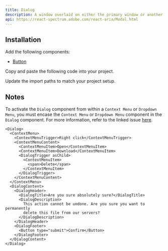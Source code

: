 ```yaml
---
title: Dialog
description: A window overlaid on either the primary window or another dialog window, rendering the content underneath inert.
api: https://react-spectrum.adobe.com/react-aria/Modal.html
---
```


<ComponentPreview name="ui/dialog/demo.tsx" />

## Installation

<Steps>

<Step>Add the following components:</Step>

- [Button](/docs/components/ui/button)

<Step>Copy and paste the following code into your project.</Step>

<ComponentSource name="ui/dialog/index.tsx" />

<Step>Update the import paths to match your project setup.</Step>

</Steps>

## Notes

To activate the `Dialog` component from within a `Context Menu` or `Dropdown Menu`, you must encase the `Context Menu` or
`Dropdown Menu` component in the `Dialog` component. For more information, refer to the linked issue [here](https://github.com/radix-ui/primitives/issues/1836).

```tsx {14-25}
<Dialog>
  <ContextMenu>
    <ContextMenuTrigger>Right click</ContextMenuTrigger>
    <ContextMenuContent>
      <ContextMenuItem>Open</ContextMenuItem>
      <ContextMenuItem>Download</ContextMenuItem>
      <DialogTrigger asChild>
        <ContextMenuItem>
          <span>Delete</span>
        </ContextMenuItem>
      </DialogTrigger>
    </ContextMenuContent>
  </ContextMenu>
  <DialogContent>
    <DialogHeader>
      <DialogTitle>Are you sure absolutely sure?</DialogTitle>
      <DialogDescription>
        This action cannot be undone. Are you sure you want to permanently
        delete this file from our servers?
      </DialogDescription>
    </DialogHeader>
    <DialogFooter>
      <Button type="submit">Confirm</Button>
    </DialogFooter>
  </DialogContent>
</Dialog>
```
